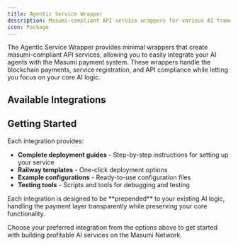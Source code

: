 ```yaml
---
title: Agentic Service Wrapper
description: Masumi-compliant API service wrappers for various AI frameworks
icon: Package
---
```



The Agentic Service Wrapper provides minimal wrappers that create masumi-compliant API services, allowing you to easily integrate your AI agents with the Masumi payment system. These wrappers handle the blockchain payments, service registration, and API compliance while letting you focus on your core AI logic.

## Available Integrations

<Cards>
  <Card
    title="N8N Integration"
    description="Implement a paywall workflow using n8n's visual workflow builder"
    href="/documentation/integrations/agentic-service-wrapper/_n8n"
  />
  <Card
    title="LangChain Integration"
    description="LangGraph ReAct agent patterns with iterative text summarization"
    href="/documentation/integrations/agentic-service-wrapper/_langchain"
  />
  <Card
    title="CrewAI Integration"
    description="Multi-agent workflows with CrewAI framework integration"
    href="/documentation/integrations/agentic-service-wrapper/_crewai"
  />
</Cards>

## Getting Started

Each integration provides:

- **Complete deployment guides** - Step-by-step instructions for setting up your service
- **Railway templates** - One-click deployment options
- **Example configurations** - Ready-to-use configuration files
- **Testing tools** - Scripts and tools for debugging and testing


<Callout type="info">
Each integration is designed to be **prepended** to your existing AI logic, handling the payment layer transparently while preserving your core functionality.
</Callout>

Choose your preferred integration from the options above to get started with building profitable AI services on the Masumi Network.